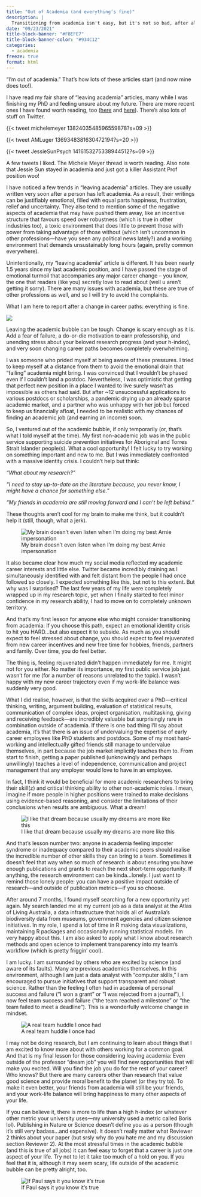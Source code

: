 ```yaml
---
title: "Out of Academia (and everything’s fine)"
description: |
  Transitioning from academia isn't easy, but it's not so bad, after all
date: "09/23/2021"
title-block-banner: "#F8EFE7"
title-block-banner-color: "#934C12"
categories: 
  - academia
freeze: true
format: html
---
```


“I’m out of academia.” That’s how lots of these articles start (and now mine does too!). 

I have read my fair share of “leaving academia” articles, many while I was finishing my PhD and feeling unsure about my future. There are more recent ones I have found worth reading, too ([here](https://mcmullarkey.github.io/mcm-blog/posts/2021-05-18-im-opting-out/) and [here](http://crystalprisonzone.blogspot.com/2021/05/smell-you-later.html)). There's also lots of stuff on Twitter.

{{< tweet michelemeyer 1382403548596559878?s=09 >}}

{{< tweet AMLuger 1369348381630472194?s=20 >}}

{{< tweet JessieSunPsych 1416153275338944512?s=09 >}}

:::{.panel-caption}
A few tweets I liked. The Michele Meyer thread is worth reading. Also note that Jessie Sun stayed in academia and just got a killer Assistant Prof position woo!
:::

I have noticed a few trends in “leaving academia” articles. They are usually written very soon after a person has left academia. As a result, their writings can be justifiably emotional, filled with equal parts happiness, frustration, relief and uncertainty. They also tend to mention some of the negative aspects of academia that may have pushed them away, like an incentive structure that favours speed over robustness (which is true in other industries too), a toxic environment that does little to prevent those with power from taking advantage of those without (which isn’t uncommon in other professions—have you seen any political news lately?) and a working environment that demands unsustainably long hours (again, pretty common everywhere).

Unintentionally, my “leaving academia” article is different. It has been nearly 1.5 years since my last academic position, and I have passed the stage of emotional turmoil that accompanies any major career change – you know, the one that readers (like you) secretly love to read about (well u aren’t getting it sorry). There are many issues with academia, but these are true of other professions as well, and so I will try to avoid the complaints.

What I am here to report after a change in career paths: everything is fine.

![](https://media.giphy.com/media/3ohc0QqLZIyTraBWdq/giphy.gif){fig-align="center"}

Leaving the academic bubble can be tough. Change is scary enough as it is. Add a fear of failure, a do-or-die motivation to earn professorship, and unending stress about your beloved research progress (and your h-index), and very soon changing career paths becomes completely overwhelming. 

I was someone who prided myself at being aware of these pressures. I tried to keep myself at a distance from them to avoid the emotional drain that “failing” academia might bring. I was convinced that I wouldn’t be phased even if I couldn’t land a postdoc. Nevertheless, I was optimistic that getting that perfect new position in a place I wanted to live surely wasn’t as impossible as others had said. But after ~12 unsuccessful applications to various postdocs or scholarships, a pandemic drying up an already sparse academic market, and a partner who was unhappy with her job but forced to keep us financially afloat, I needed to be realistic with my chances of finding an academic job (and earning an income) soon.

So, I ventured out of the academic bubble, if only temporarily (or, that’s what I told myself at the time). My first non-academic job was in the public service supporting suicide prevention initiatives for Aboriginal and Torres Strait Islander people(s). What a cool opportunity! I felt lucky to try working on something important and new to me. But I was immediately confronted with a massive identity crisis. I couldn’t help but think:

*“What about my research?”*  

*“I need to stay up-to-date on the literature because, you never know, I might have a chance for something else.”*  

*“My friends in academia are still moving forward and I can’t be left behind.”* 

These thoughts aren’t cool for my brain to make me think, but it couldn’t help it (still, though, what a jerk). 

![My brain doesn't even listen when I'm doing my best Arnie impersonation](https://media.giphy.com/media/d2kQseYEBMzaU/giphy.gif){fig-align="center"}

It also became clear how much my social media reflected my academic career interests and little else. Twitter became incredibly draining as I simultaneously identified with and felt distant from the people I had once followed so closely. I expected something like this, but not to this extent. But why was I surprised? The last few years of my life were completely wrapped up in my research topic, yet when I finally started to feel minor confidence in my research ability, I had to move on to completely unknown territory.

And that’s my first lesson for anyone else who might consider transitioning from academia: If you choose this path, expect an emotional identity crisis to hit you HARD…but also expect it to subside. As much as you should expect to feel stressed about change, you should expect to feel rejuvenated from new career incentives and new free time for hobbies, friends, partners and family. Over time, you do feel better.

The thing is, feeling rejuvenated didn’t happen immediately for me. It might not for you either. No matter its importance, my first public service job just wasn’t for me (for a number of reasons unrelated to the topic). I wasn’t happy with my new career trajectory even if my work-life balance was suddenly very good. 

What I did realise, however, is that the skills acquired over a PhD—critical thinking, writing, argument building, evaluation of statistical results, communication of complex ideas, project organisation, multitasking, giving and receiving feedback—are incredibly valuable but surprisingly rare in combination outside of academia. If there is one bad thing I’ll say about academia, it’s that there is an issue of undervaluing the expertise of early career employees like PhD students and postdocs. Some of my most hard-working and intellectually gifted friends still manage to undervalue themselves, in part because the job market implicitly teaches them to. From start to finish, getting a paper published (unknowingly and perhaps unwillingly) teaches a level of independence, communication and project management that any employer would love to have in an employee.

In fact, I think it would be beneficial for more academic researchers to bring their skill(z) and critical thinking ability to other non-academic roles. I mean, imagine if more people in higher positions were trained to make decisions using evidence-based reasoning, and consider the limitations of their conclusions when results are ambiguous. What a dream!

![I like that dream because usually my dreams are more like this](https://media.giphy.com/media/P3hDHzKfpE22c/giphy.gif){fig-align="center"}

And that’s lesson number two: anyone in academia feeling imposter syndrome or inadequacy compared to their academic peers should realise the incredible number of other skills they can bring to a team. Sometimes it doesn’t feel that way when so much of research is about ensuring you have enough publications and grants to reach the next short-term opportunity. If anything, the research environment can be kinda…lonely. I just want to remind those lonely people: you can have a positive impact outside of research—and outside of publication metrics—if you so choose.

After around 7 months, I found myself searching for a new opportunity yet again. My search landed me at my current job as a data analyst at the Atlas of Living Australia, a data infrastructure that holds all of Australia’s biodiversity data from museums, government agencies and citizen science initiatives. In my role, I spend a lot of time in R making data visualizations, maintaining R packages and occasionally running statistical models. I’m very happy about this. I am also asked to apply what I know about research methods and open science to implement transparency into my team’s workflow (which is pretty friggin’ cool).

I am lucky. I am surrounded by others who are excited by science (and aware of its faults). Many are previous academics themselves. In this environment, although I am just a data analyst with “computer skills,” I am encouraged to pursue initiatives that support transparent and robust science. Rather than the feeling I often had in academia of personal success and failure (“I won a grant” or “I was rejected from a journal”), I now feel team success and failure (“the team reached a milestone” or “the team failed to meet a deadline”). This is a wonderfully welcome change in mindset. 

![A real team huddle I once had](https://media.giphy.com/media/3rgXBrLlRs4ZlpnVDO/giphy.gif){fig-align="center"}

I may not be doing research, but I am continuing to learn about things that I am excited to know more about with others working for a common goal. And that is my final lesson for those considering leaving academia: Even outside of the professor “dream job” you will find new opportunities that will make you excited. Will you find the job you do for the rest of your career? Who knows? But there are many careers other than research that value good science and provide moral benefit to the planet (or they try to). To make it even better, your friends from academia will still be your friends, and your work-life balance will bring happiness to many other aspects of your life. 

If you can believe it, there is more to life than a high h-index (or whatever other metric your university uses—my university used a metric called Boris lol). Publishing in Nature or Science doesn’t define you as a person (though it’s still very badass…and expensive). It doesn’t really matter what Reviewer 2 thinks about your paper (but srsly why do you hate me and my discussion section Reviewer 2). At the most stressful times in the academic bubble (and this is true of all jobs) it can feel easy to forget that a career is just one aspect of your life. Try not to let it take too much of a hold on you. If you feel that it is, although it may seem scary, life outside of the academic bubble can be pretty alright, too.


![If Paul says it you know it's true](https://media.giphy.com/media/xT8qAYITi1l7A6m5eo/giphy.gif){fig-align="center"}




